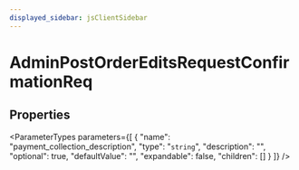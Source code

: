 ```yaml
---
displayed_sidebar: jsClientSidebar
---
```



# AdminPostOrderEditsRequestConfirmationReq

## Properties

<ParameterTypes parameters={[
  {
    "name": "payment_collection_description",
    "type": "`string`",
    "description": "",
    "optional": true,
    "defaultValue": "",
    "expandable": false,
    "children": []
  }
]} />
